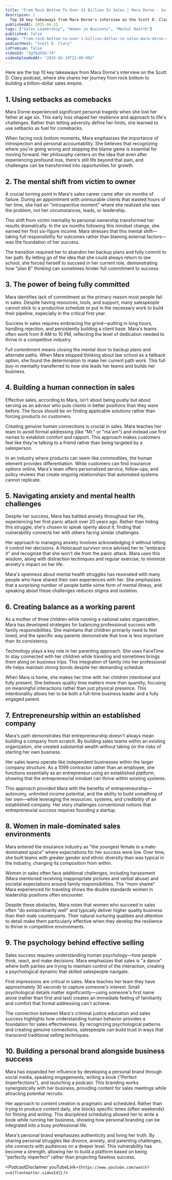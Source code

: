 ```yaml
---
title: "From Rock Bottom To Over $1 Billion In Sales | Mara Dorne - Sales Expert"
descripion: |
  Top 10 key takeaways from Mara Dorne's interview on the Scott D. Clary podcast, where she shares her journey from rock bottom to building a billion-dollar sales empire.
publishedAt: 2025-04-15
tags: ["Sales Leadership", "Women in Business", "Mental Health"]
published: false
image: "from-rock-bottom-to-over-1-billion-dollar-in-sales-mara-dorne-sales-expert.jpg"
podcastHost: "Scott D. Clary"
isPremium: false
videoId: "SgT6ahSO-74"
videoUploadedAt: "2025-02-19T12:00:00Z"
---
```



<PodcastSummaryPageLayout frontmatter={frontmatter}>
Here are the top 10 key takeaways from Mara Dorne's interview on the Scott D. Clary podcast, where she shares her journey from rock bottom to building a billion-dollar sales empire.

## 1. Using setbacks as comebacks

Mara Dorne experienced significant personal tragedy when she lost her father at age six. This early loss shaped her resilience and approach to life's challenges. Rather than letting adversity define her limits, she learned to use setbacks as fuel for comebacks.

When facing rock bottom moments, Mara emphasizes the importance of introspection and personal accountability. She believes that recognizing where you're going wrong and stopping the blame game is essential for moving forward. Her philosophy centers on the idea that even after experiencing profound loss, there's still life beyond that pain, and challenges can be transformed into opportunities for growth.

## 2. The mental shift from victim to owner

A crucial turning point in Mara's sales career came after six months of failure. During an appointment with uninsurable clients that wasted hours of her time, she had an "introspective moment" where she realized she was the problem, not her circumstances, leads, or leadership.

This shift from victim mentality to personal ownership transformed her results dramatically. In the six months following this mindset change, she earned her first six-figure income. Mara stresses that this mental shift—taking full responsibility for outcomes rather than blaming external factors—was the foundation of her success.

The transition required her to abandon her backup plans and fully commit to her path. By letting go of the idea that she could always return to law school, she forced herself to succeed in her current role, demonstrating how "plan B" thinking can sometimes hinder full commitment to success.

## 3. The power of being fully committed

Mara identifies lack of commitment as the primary reason most people fail in sales. Despite having resources, tools, and support, many salespeople cannot stick to a productive schedule or put in the necessary work to build their pipeline, especially in the critical first year.

Success in sales requires embracing the grind—putting in long hours, handling rejection, and persistently building a client base. Mara's teams often work from 8 AM to 10 PM, reflecting the level of dedication needed to thrive in a competitive industry.

Full commitment means closing the mental door to backup plans and alternate paths. When Mara stopped thinking about law school as a fallback option, she found the determination to make her current path work. This full buy-in mentality transferred to how she leads her teams and builds her business.

## 4. Building a human connection in sales

Effective sales, according to Mara, isn't about being pushy but about serving as an advisor who puts clients in better positions than they were before. The focus should be on finding applicable solutions rather than forcing products on customers.

Creating genuine human connections is crucial in sales. Mara teaches her team to avoid formal addressing (like "Mr." or "ma'am") and instead use first names to establish comfort and rapport. This approach makes customers feel like they're talking to a friend rather than being targeted by a salesperson.

In an industry where products can seem like commodities, the human element provides differentiation. While customers can find insurance options online, Mara's team offers personalized service, follow-ups, and policy reviews that create ongoing relationships that automated systems cannot replicate.

## 5. Navigating anxiety and mental health challenges

Despite her success, Mara has battled anxiety throughout her life, experiencing her first panic attack over 20 years ago. Rather than hiding this struggle, she's chosen to speak openly about it, finding that vulnerability connects her with others facing similar challenges.

Her approach to managing anxiety involves acknowledging it without letting it control her decisions. A Holocaust survivor once advised her to "embrace it" and recognize that she won't die from the panic attack. Mara uses this wisdom, along with distraction techniques and regular exercise, to minimize anxiety's impact on her life.

Mara's openness about mental health struggles has resonated with many people who have shared their own experiences with her. She emphasizes that a surprising number of people battle some form of mental illness, and speaking about these challenges reduces stigma and isolation.

## 6. Creating balance as a working parent

As a mother of three children while running a national sales organization, Mara has developed strategies for balancing professional success with family responsibilities. She maintains that children primarily need to feel loved, and the specific way parents demonstrate that love is less important than its consistency.

Technology plays a key role in her parenting approach. She uses FaceTime to stay connected with her children while traveling and sometimes brings them along on business trips. This integration of family into her professional life helps maintain strong bonds despite her demanding schedule.

When Mara is home, she makes her time with her children intentional and fully present. She believes quality time matters more than quantity, focusing on meaningful interactions rather than just physical presence. This intentionality allows her to be both a full-time business leader and a fully engaged parent.

## 7. Entrepreneurship within an established company

Mara's path demonstrates that entrepreneurship doesn't always mean building a company from scratch. By building sales teams within an existing organization, she created substantial wealth without taking on the risks of starting her own business.

Her sales teams operate like independent businesses within the larger company structure. As a 1099 contractor rather than an employee, she functions essentially as an entrepreneur using an established platform, showing that the entrepreneurial mindset can thrive within existing systems.

This approach provided Mara with the benefits of entrepreneurship—autonomy, unlimited income potential, and the ability to build something of her own—while leveraging the resources, systems, and credibility of an established company. Her story challenges conventional notions that entrepreneurial success requires founding a startup.

## 8. Women in male-dominated sales environments

Mara entered the insurance industry as "the youngest female in a male-dominated space" where expectations for her success were low. Over time, she built teams with greater gender and ethnic diversity than was typical in the industry, changing its composition from within.

Women in sales often face additional challenges, including harassment (Mara mentioned receiving inappropriate pictures and verbal abuse) and societal expectations around family responsibilities. The "mom shame" Mara experienced for traveling shows the double standards women in leadership positions often encounter.

Despite these obstacles, Mara notes that women who succeed in sales often "do extraordinarily well" and typically deliver higher quality business than their male counterparts. Their natural nurturing qualities and attention to detail make them particularly effective when they develop the resilience to thrive in competitive environments.

## 9. The psychology behind effective selling

Sales success requires understanding human psychology—how people think, react, and make decisions. Mara emphasizes that sales is "a dance" where both parties are trying to maintain control of the interaction, creating a psychological dynamic that skilled salespeople navigate.

First impressions are critical in sales. Mara teaches her team they have approximately 30 seconds to capture someone's interest. Small psychological details matter significantly—using someone's first name alone (rather than first and last) creates an immediate feeling of familiarity and comfort that formal addressing can't achieve.

The connection between Mara's criminal justice education and sales success highlights how understanding human behavior provides a foundation for sales effectiveness. By recognizing psychological patterns and creating genuine connections, salespeople can build trust in ways that transcend traditional selling techniques.

## 10. Building a personal brand alongside business success

Mara has expanded her influence by developing a personal brand through social media, speaking engagements, writing a book ("Perfect Imperfections"), and launching a podcast. This branding works synergistically with her business, providing content for sales meetings while attracting potential recruits.

Her approach to content creation is pragmatic and scheduled. Rather than trying to produce content daily, she blocks specific times (often weekends) for filming and writing. This disciplined scheduling allowed her to write a book while running her business, showing how personal branding can be integrated into a busy professional life.

Mara's personal brand emphasizes authenticity and living her truth. By sharing personal struggles like divorce, anxiety, and parenting challenges, she connects with audiences on a deeper level. This vulnerability has become a strength, allowing her to build a platform based on being "perfectly imperfect" rather than projecting flawless success.

<PodcastDisclaimer
  youTubeLink={`https://www.youtube.com/watch?v=${frontmatter.videoId}`}
/>

</PodcastSummaryPageLayout>
